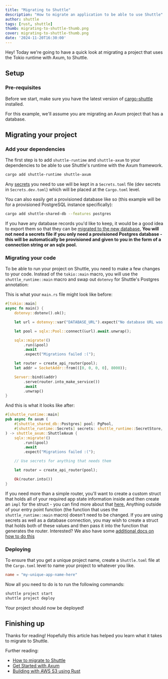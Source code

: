 ```yaml
---
title: "Migrating to Shuttle"
description: "How to migrate an application to be able to use Shuttle"
author: shuttle
tags: [rust, shuttle]
thumb: migrating-to-shuttle-thumb.png
cover: migrating-to-shuttle-thumb.png
date: '2024-11-20T16:30:00'
---
```


Hey! Today we're going to have a quick look at migrating a project that uses the Tokio runtime with Axum, to Shuttle.

## Setup

### Pre-requisites
Before we start, make sure you have the latest version of [cargo-shuttle](https://docs.shuttle.dev/getting-started/installation) installed.

For this example, we'll assume you are migrating an Axum project that has a database.

## Migrating your project

### Add your dependencies

The first step is to add `shuttle-runtime` and `shuttle-axum` to your dependencies to be able to use Shuttle's runtime with the Axum framework.

```bash
cargo add shuttle-runtime shuttle-axum
```

Any [secrets](https://docs.shuttle.dev/resources/shuttle-secrets) you need to use will be kept in a `Secrets.toml` file (dev secrets in `Secrets.dev.toml`) which will be placed at the `Cargo.toml` level.

You can also easily get a provisioned database like so (this example will be for a provisioned PostgreSQL instance specifically):

```bash
cargo add shuttle-shared-db --features postgres
```

If you have any database records you'd like to keep, it would be a good idea to export them so that they can be [migrated to the new database.](https://docs.shuttle.dev/guides/migrate-shared-postgres)
**You will not need a secrets file if you only need a provisioned Postgres database - this will be automatically be provisioned and given to you in the form of a connection string or an sqlx pool.**

### Migrating your code

To be able to run your project on Shuttle, you need to make a few changes to your code.
Instead of the `tokio::main` macro, you will use the `shuttle_runtime::main` macro and swap out `dotenvy` for Shuttle's Postgres annotation:

This is what your `main.rs` file might look like before:

```rust main.rs
#[tokio::main]
async fn main() {
    dotenvy::dotenv().ok();

    let url = dotenvy::var("DATABASE_URL").expect("No database URL was set!");

    let pool = sqlx::Pool::connect(&url).await.unwrap();

    sqlx::migrate!()
        .run(&pool)
        .await
        .expect("Migrations failed :(");

    let router = create_api_router(pool);
    let addr = SocketAddr::from(([0, 0, 0, 0], 8000));

    Server::bind(&addr)
        .serve(router.into_make_service())
        .await
        .unwrap()
}
```

And this is what it looks like after:

```rust main.rs
#[shuttle_runtime::main]
pub async fn axum (
    #[shuttle_shared_db::Postgres] pool: PgPool,
    #[shuttle_runtime::Secrets] secrets: shuttle_runtime::SecretStore,
) -> shuttle_axum::ShuttleAxum {
    sqlx::migrate!()
        .run(&pool)
        .await
        .expect("Migrations failed :(");

    // Use secrets for anything that needs them

    let router = create_api_router(pool);

    Ok(router.into())
}
```

If you need more than a simple router, you'll want to create a custom struct that holds all of your required app state information inside and then create an `impl` for the struct - you can find more about that [here.](https://docs.shuttle.rs/tutorials/custom-service) Anything outside of your entry point function (the function that uses the `shuttle_runtime::main` macro) doesn't need to be changed. If you are using secrets as well as a database connection, you may wish to create a struct that holds both of these values and then pass it into the function that generates the router. Interested? We also have some [additional docs on how to do this]()

### Deploying

To ensure that you get a unique project name, create a `Shuttle.toml` file at the `Cargo.toml` level to name your project to whatever you like.

```toml
name = "my-unique-app-name-here"
```

Now all you need to do is to run the following commands:

```bash
shuttle project start
shuttle project deploy
```

Your project should now be deployed!

## Finishing up

Thanks for reading! Hopefully this article has helped you learn what it takes to migrate to Shuttle.

Further reading:
- [How to migrate to Shuttle](https://docs.shuttle.dev/migrations/introduction)
- [Get Started with Axum](https://www.shuttle.dev/blog/2023/12/06/using-axum-rust)
- [Building with AWS S3 using Rust](https://www.shuttle.dev/blog/2024/04/17/using-aws-s3-rust)
